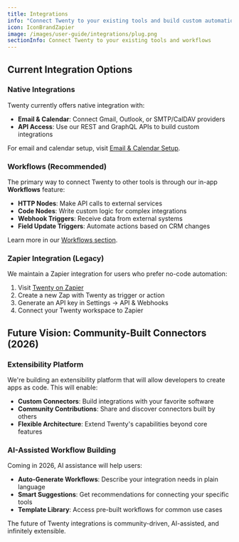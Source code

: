 ```yaml
---
title: Integrations
info: "Connect Twenty to your existing tools and build custom automations."
icon: IconBrandZapier
image: /images/user-guide/integrations/plug.png
sectionInfo: Connect Twenty to your existing tools and workflows
---
```


## Current Integration Options

### Native Integrations
Twenty currently offers native integration with:
- **Email & Calendar**: Connect Gmail, Outlook, or SMTP/CalDAV providers
- **API Access**: Use our REST and GraphQL APIs to build custom integrations

For email and calendar setup, visit [Email & Calendar Setup](/user-guide/section/settings/email-calendar-setup).

### Workflows (Recommended)
The primary way to connect Twenty to other tools is through our in-app **Workflows** feature:
- **HTTP Nodes**: Make API calls to external services
- **Code Nodes**: Write custom logic for complex integrations
- **Webhook Triggers**: Receive data from external systems
- **Field Update Triggers**: Automate actions based on CRM changes

Learn more in our [Workflows section](/user-guide/section/workflows/getting-started-workflows).

### Zapier Integration (Legacy)
We maintain a Zapier integration for users who prefer no-code automation:

1. Visit [Twenty on Zapier](https://zapier.com/apps/twenty/integrations)
2. Create a new Zap with Twenty as trigger or action
3. Generate an API key in Settings → API & Webhooks
4. Connect your Twenty workspace to Zapier

## Future Vision: Community-Built Connectors (2026)

### Extensibility Platform
We're building an extensibility platform that will allow developers to create apps as code. This will enable:
- **Custom Connectors**: Build integrations with your favorite software
- **Community Contributions**: Share and discover connectors built by others
- **Flexible Architecture**: Extend Twenty's capabilities beyond core features

### AI-Assisted Workflow Building
Coming in 2026, AI assistance will help users:
- **Auto-Generate Workflows**: Describe your integration needs in plain language
- **Smart Suggestions**: Get recommendations for connecting your specific tools
- **Template Library**: Access pre-built workflows for common use cases

The future of Twenty integrations is community-driven, AI-assisted, and infinitely extensible.


